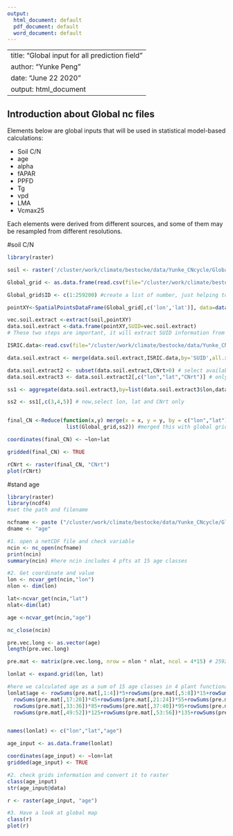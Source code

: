 ```yaml
---
output:
  html_document: default
  pdf_document: default
  word_document: default
---
```


---
title: "Global input for all prediction field"
author: "Yunke Peng"
date: "June 22 2020"
output: html_document
---

## Introduction about Global nc files

Elements below are global inputs that will be used in statistical model-based calculations:

 * Soil C/N
 * age
 * alpha
 * fAPAR
 * PPFD
 * Tg
 * vpd
 * LMA
 * Vcmax25

Each elements were derived from different sources, and some of them may be resampled from different resolutions.


#soil C/N

```r
library(raster)

soil <- raster('/cluster/work/climate/bestocke/data/Yunke_CNcycle/Global_grids/Original/soilCN/w001000.adf') # map input from the last 2015 version of ISRIC (Batjes 2015 ISRIC report)

Global_grid <- as.data.frame(read.csv(file="/cluster/work/climate/bestocke/data/Yunke_CNcycle/Global_grids/Original/soilCN/Global_cell.csv")) #Input global land grids (0.5 degree;N = 259200)

Global_grid$ID <- c(1:259200) #create a list of number, just helping to form a raster then.

pointXY<-SpatialPointsDataFrame(Global_grid[,c('lon','lat')], data=data.frame(unique.id=paste(Global_grid$ID))) # convert to spatial data format 

vec.soil.extract <-extract(soil,pointXY) 
data.soil.extract <-data.frame(pointXY,SUID=vec.soil.extract) 
# These two steps are important, it will extract SUID information from soil map to our grids data, so that each our global grid will have a SUID, which will be further combined (merged) with soil C/N data then.

ISRIC.data<-read.csv(file="/cluster/work/climate/bestocke/data/Yunke_CNcycle/Global_grids/Original/soilCN/HW30s_FULL.csv",header=TRUE,sep=";",dec = ".") # Now, input ISRIC database

data.soil.extract <- merge(data.soil.extract,ISRIC.data,by='SUID',all.x=TRUE) # merge site with soil variables by using SUID

data.soil.extract2 <- subset(data.soil.extract,CNrt>0) # select available CNrt
data.soil.extract3 <- data.soil.extract2[,c("lon","lat","CNrt")] # only select CNrt variable

ss1 <- aggregate(data.soil.extract3,by=list(data.soil.extract3$lon,data.soil.extract3$lat), FUN=mean, na.rm=TRUE) # note that in each grid there might be more than 1 samples measured, so we should aggregate them which make sures that one grid holds one data only.

ss2 <- ss1[,c(3,4,5)] # now,select lon, lat and CNrt only


final_CN <-Reduce(function(x,y) merge(x = x, y = y, by = c("lon","lat"),all.x=TRUE), 
                   list(Global_grid,ss2)) #merged this with global grids (N = 259200)

coordinates(final_CN) <- ~lon+lat 

gridded(final_CN) <- TRUE

rCNrt <- raster(final_CN, "CNrt") 
plot(rCNrt)

```



#stand age

```r
library(raster)
library(ncdf4)
#set the path and filename

ncfname <- paste ("/cluster/work/climate/bestocke/data/Yunke_CNcycle/Global_grids/Original/age/", "GFAD_V1-1", ".nc", sep="")
dname <- "age"

#1. open a netCDF file and check variable
ncin <- nc_open(ncfname)
print(ncin)
summary(ncin) #here ncin includes 4 pfts at 15 age classes

#2. Get coordinate and value
lon <- ncvar_get(ncin,"lon")
nlon <- dim(lon) 

lat<-ncvar_get(ncin,"lat")
nlat<-dim(lat)

age <-ncvar_get(ncin,"age")

nc_close(ncin)

pre.vec.long <- as.vector(age)
length(pre.vec.long)

pre.mat <- matrix(pre.vec.long, nrow = nlon * nlat, ncol = 4*15) # 259200 * 420 - here it represents 4 PFTs and 15 age classes.

lonlat <- expand.grid(lon, lat)

#here we calculated age as a sum of 15 age classes in 4 plant functional types.
lonlat$age <- rowSums(pre.mat[,1:4])*5+rowSums(pre.mat[,5:8])*15+rowSums(pre.mat[,9:12])*25+rowSums(pre.mat[,13:16])*35+
  rowSums(pre.mat[,17:20])*45+rowSums(pre.mat[,21:24])*55+rowSums(pre.mat[,25:28])*65+rowSums(pre.mat[,29:32])*75+
  rowSums(pre.mat[,33:36])*85+rowSums(pre.mat[,37:40])*95+rowSums(pre.mat[,41:44])*105+rowSums(pre.mat[,45:48])*115+
  rowSums(pre.mat[,49:52])*125+rowSums(pre.mat[,53:56])*135+rowSums(pre.mat[,57:60])*145


names(lonlat) <- c("lon","lat","age")

age_input <- as.data.frame(lonlat)

coordinates(age_input) <- ~lon+lat 
gridded(age_input) <- TRUE

#2. check grids information and convert it to raster
class(age_input)
str(age_input@data)

r <- raster(age_input, "age") 

#3. Have a look at global map
class(r)
plot(r)

``` 
